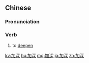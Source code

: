 ==Chinese==
{{zh-forms}}

===Pronunciation===
{{zh-pron
|m=jiāshēn
|cat=v
}}

===Verb===
{{zh-verb}}

# to [[deepen]]

{{zh-cat|Advanced}}

[[ky:加深]]
[[hu:加深]]
[[mg:加深]]
[[ja:加深]]
[[zh:加深]]